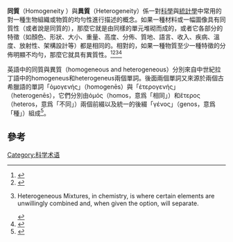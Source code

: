 {{not|同志|意志}}
'''同質'''（Homogeneity ）與'''異質'''（Heterogeneity）係一對[[科學|科學]]與[[統計學|統計學]]中常用的對一種生物組織或物質的均勻性進行描述的概念。如果一種材料或一幅圖像具有同質性（或者說是同質的），那麼它就是由同樣的單元堆砌而成的，或者它各部分的特徵（如顏色、形狀、大小、重量、高度、分佈、質地、語言、收入、疾病、溫度、放射性、架構設計等）都是相同的。相對的，如果一種物質至少一種特徵的分佈明顯不均勻，那麼它就具有異質性。<ref name=websters-hetrogeneity>{{Cite web 
 |title=Webster's Revised Unabridged Dictionary (1913 + 1828) 
 |work=Heterogeneity 
 |publisher=The ARTFL Project, University of Chicago 
 |date=September 2010 
 |url=http://machaut.uchicago.edu/?resource=Webster%27s&word=Heterogeneity&use1913=on&use1828=on 
 |format=Part of this paragraph is public domain material copyright 1828 and 1913 
 |accessdate=2010-09-10 
 |deadurl=yes 
 |archiveurl=https://web.archive.org/web/20110728124025/http://machaut.uchicago.edu/?resource=Webster%27s&word=Heterogeneity&use1913=on&use1828=on 
 |archivedate=2011-07-28 
 }}</ref><ref name=Heterogeneous>{{Cite web 
 |title=Webster's Revised Unabridged Dictionary (1913 + 1828) 
 |work=Heterogeneous 
 |publisher=The ARTFL Project, University of Chicago 
 |date=September 2010 
 |url=http://machaut.uchicago.edu/?action=search&word=heterogeneous&resource=Webster%27s&quicksearch=on 
 |format=Part of this paragraph is public domain material copyright 1828 and 1913 
 |accessdate=2010-09-10 
 |deadurl=yes 
 |archiveurl=https://web.archive.org/web/20110728124031/http://machaut.uchicago.edu/?action=search&word=heterogeneous&resource=Webster%27s&quicksearch=on 
 |archivedate=2011-07-28 
 }}</ref><ref name=websters-heterogeneity>Heterogeneous Mixtures, in chemistry, is where certain elements are unwillingly combined and, when given the option, will separate. 
 
{{Cite web 
 |title=Webster's Revised Unabridged Dictionary (1913 + 1828) 
 |work=Heterogeneity 
 |publisher=The ARTFL Project, University of Chicago 
 |date=September 2010 
 |url=http://machaut.uchicago.edu/?resource=Webster%27s&word=Heterogeneity&use1913=on&use1828=on 
 |format=Part of this paragraph is public domain material copyright 1828 and 1913 
 |accessdate=2010-09-10 
 |deadurl=yes 
 |archiveurl=https://web.archive.org/web/20110728124025/http://machaut.uchicago.edu/?resource=Webster%27s&word=Heterogeneity&use1913=on&use1828=on 
 |archivedate=2011-07-28 
 }}</ref><ref name=homogeneous-1913and1928>{{Cite web
 |title       = Webster's Revised Unabridged Dictionary (1913 + 1828)
 |work        = Homogeneous
 |publisher   = The ARTFL Project, University of Chicago
 |date        = September 2010
 |url         = http://machaut.uchicago.edu/?resource=Webster%27s&word=homogeneous&use1913=on&use1828=on
 |format      = This is public domain material copyright 1828 and 1913
 |accessdate  = 2010-09-10
 |deadurl     = yes
 |archiveurl  = https://web.archive.org/web/20110728124037/http://machaut.uchicago.edu/?resource=Webster%27s&word=homogeneous&use1913=on&use1828=on
 |archivedate = 2011-07-28
}}</ref>

英語中的同質與異質（homogeneous and heterogeneous）分別來自中世紀拉丁語中的homogeneus和heterogeneus兩個單詞。後面兩個單詞又來源於兩個古希臘語的單詞「ὁμογενής」（homogenēs）與「ἑτερογενής」（heterogenēs），它們分別由ὁμός（homos，意爲「相同」）和ἕτερος（heteros，意爲「不同」）兩個前綴以及統一的後綴「γένος」（genos，意爲「種」）組成<ref>{{cite web|url=http://www.oxforddictionaries.com/definition/english/heterogeneous|title=heterogeneous的來歷|language=en|access-date=2015-07-25|archive-date=2016-08-22|archive-url=https://web.archive.org/web/20160822091507/http://www.oxforddictionaries.com/definition/english/heterogeneous|dead-url=no}}</ref>。

==參考==
{{reflist}}

[[Category:科学术语|Category:科学术语]]